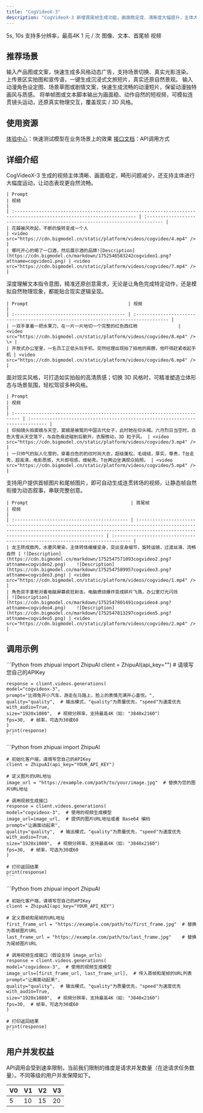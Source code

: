 ```yaml
---
title: "CogVideoX-3"
description: "CogVideoX-3 新增首尾帧生成功能，画面稳定度、清晰度大幅提升，主体大幅度运动流畅自然，指令遵循与物理真实模拟更佳，还提升了高清现实及 3D 风格场景表现。"
---
```


<CardGroup cols={3}>
  <Card title="时长" icon="arrow-right-arrow-left" iconType="regular">
    5s, 10s
  </Card>
  <Card title="清晰度" icon="tv" iconType="regular">
    支持多分辨率，最高4K
  </Card>
  <Card title="价格" icon="circle-dollar">
    1 元 / 次
  </Card>
  <Card title="输入模态" icon="arrow-down-right">
    图像、文本、首尾帧
  </Card>
  <Card title="输出模态" icon="arrow-down-left">
    视频
  </Card>
</CardGroup>

## <Icon icon="stars" iconType="solid" color="#3890ff" size={28} />   推荐场景

<AccordionGroup>
  <Accordion title="电商广告（营销）" icon="computer-classic">
    输入产品图或文案，快速生成多风格动态广告，支持场景切换、真实光影渲染。
  </Accordion>
  <Accordion title="文旅" icon="map-location-dot">
    上传景区实拍图和宣传语，一键生成沉浸式文旅短片，真实还原自然景观。
  </Accordion>
  <Accordion title="动漫" icon="eyes">
    输入动漫角色设定图、场景草图或剧情文案，快速生成流畅的动漫短片，保留动漫独特画风与质感。
  </Accordion>
  <Accordion title="影视剧 / 短视频" icon="camera-movie">
    将单帧图或文本脚本输出为画面稳、动作自然的短视频，可模拟连贯镜头运动，还原真实物理交互，覆盖现实 / 3D 风格。
  </Accordion>
</AccordionGroup>

## <Icon icon="bars-sort" iconType="solid" color="#3890ff" size={28} />   使用资源

[体验中心](https://www.bigmodel.cn/trialcenter/modeltrial/multimodal?modelCode=cogvideox-3)：快速测试模型在业务场景上的效果
[接口文档](https://www.bigmodel.cn/dev/api/videomodel/cogvideox-3)：API调用方式

## <Icon icon="arrow-down-from-line" iconType="solid" color="#3890ff" size={28} />   详细介绍

<Steps>
  <Step title="主观清晰度大幅提升" titleSize="h3">
    CogVideoX-3 生成的视频主体清晰、画面稳定，畸形问题减少，还支持主体进行大幅度运动，让动态表现更自然流畅。

    | Prompt                                                                                                               | 视频                                                                            |
    | :------------------------------------------------------------------------------------------------------------------- | :---------------------------------------------------------------------------- |
    | 花瓣被风吹起，不断的旋转变成一个人                                                                                                    | <video src="https://cdn.bigmodel.cn/static/platform/videos/cogvideo/4.mp4" /> |
    | 哪吒开心的喝了一口酒，然后展示酒的品牌![Description](https://cdn.bigmodel.cn/markdown/1752546583242cogvideo1.png?attname=cogvideo1.png) | <video src="https://cdn.bigmodel.cn/static/platform/videos/cogvideo/7.mp4" /> |
  </Step>
  <Step title="更好的指令遵循、物理真实模拟" iconType="regular" stepNumber={2} titleSize="h3">
    深度理解文本指令意图，精准还原创意需求，无论是让角色完成特定动作，还是模拟自然物理现象，都能贴合现实逻辑呈现。

    | Prompt                                     | 视频                                                                                  |
    | :----------------------------------------- | :---------------------------------------------------------------------------------- |
    | 一双手拿着一把水果刀，在一片一片地切一个完整的红色西红柿               | <video src="https://cdn.bigmodel.cn/static/platform/videos/cogvideo/8.mp4" />    \> |
    | 开放式办公室里，一名员工正低头玩手机，突然经理出现拍了拍他的肩膀，他吓得赶紧收起手机 | <video src="https://cdn.bigmodel.cn/static/platform/videos/cogvideo/6.mp4" />       |
  </Step>
  <Step title="高清现实风格场景、3D风格场景表现提升" iconType="regular" stepNumber={3} titleSize="h3">
    面对现实风格，可打造如实拍般的高清质感；切换 3D 风格时，可精准塑造立体形态与场景氛围，轻松驾驭多种风格。

    | Prompt                                                                    | 视频                                                                            |
    | :------------------------------------------------------------------------ | :---------------------------------------------------------------------------- |
    | 仰拍镜头拍窦娥与天空，窦娥是被冤的中国古代女子，此时她在仰头喊。六月烈日当空时，白色大雪从天空落下，与血色痕迹碰到后散开。衣服微动，3D 粒子风。 | <video src="https://cdn.bigmodel.cn/static/platform/videos/cogvideo/3.mp4" /> |
    | 一只帅气的拟人化雪豹，穿着白色的豹纹时尚大衣，超级蓬松，毛绒绒，厚实，尊贵，T台走秀，超高清，电影质感，大片即视感，维秘秀。T台两边坐满观众拍照。 | <video src="https://cdn.bigmodel.cn/static/platform/videos/cogvideo/5.mp4" /> |
  </Step>
  <Step title="新增首尾帧生成功能" iconType="regular" stepNumber={4} titleSize="h3">
    支持用户提供首帧图片和尾帧图片，即可自动生成连贯转场的视频，让静态帧自然衔接为动态叙事，串联完整创意。

    | Prompt                                      | 首尾帧                                                                                                                                                                                                    | 视频                                                                            |
    | :------------------------------------------ | :----------------------------------------------------------------------------------------------------------------------------------------------------------------------------------------------------- | :---------------------------------------------------------------------------- |
    | 龙王转成敖丙，水墨风晕染，主体转体缓缓变身，突出变身细节，旋转运镜，过渡丝滑、流畅自然 | ![Description](https://cdn.bigmodel.cn/markdown/1752547571093cogvideo2.png?attname=cogvideo2.png)    ![Description](https://cdn.bigmodel.cn/markdown/1752547589957cogvideo3.png?attname=cogvideo3.png) | <video src="https://cdn.bigmodel.cn/static/platform/videos/cogvideo/1.mp4" /> |
    | 角色双手拿枪对着电脑屏幕疯狂射击，电脑燃烧爆炸变成碎片飞溅，办公室灯光闪烁       | ![Description](https://cdn.bigmodel.cn/markdown/1752547801491cogvideo4.png?attname=cogvideo4.png)    ![Description](https://cdn.bigmodel.cn/markdown/1752547813297cogvideo5.png?attname=cogvideo5.png) | <video src="https://cdn.bigmodel.cn/static/platform/videos/cogvideo/2.mp4" /> |
  </Step>
</Steps>

## <Icon icon="rectangle-code" iconType="solid" color="#3890ff" size={28} />   调用示例

<Tabs>
  <Tab title="文生视频">
    ```Python
    from zhipuai import ZhipuAI
    client = ZhipuAI(api_key="") # 请填写您自己的APIKey
    
    response = client.videos.generations(
    model="cogvideox-3",
    prompt="比得兔开小汽车，游走在马路上，脸上的表情充满开心喜悦。",
    quality="quality",  # 输出模式，"quality"为质量优先，"speed"为速度优先
    with_audio=True,
    size="1920x1080",  # 视频分辨率，支持最高4K（如: "3840x2160"）
    fps=30,  # 帧率，可选为30或60
    )
    print(response)
    ```
  </Tab>
  <Tab title="图生视频">
    ```Python
    from zhipuai import ZhipuAI
    
    # 初始化客户端，请填写您自己的APIKey
    client = ZhipuAI(api_key="YOUR_API_KEY")
    
    # 定义图片的URL地址
    image_url = "https://example.com/path/to/your/image.jpg"  # 替换为您的图片URL地址
    
    # 调用视频生成接口
    response = client.videos.generations(
    model="cogvideox-3",  # 使用的视频生成模型
    image_url=image_url,  # 提供的图片URL地址或者 Base64 编码
    prompt="让画面动起来",
    quality="quality",  # 输出模式，"quality"为质量优先，"speed"为速度优先
    with_audio=True,
    size="1920x1080",  # 视频分辨率，支持最高4K（如: "3840x2160"）
    fps=30,  # 帧率，可选为30或60
    )
    
    # 打印返回结果
    print(response)
    ```
  </Tab>
  <Tab title="首尾帧生视频">
    ```Python
    from zhipuai import ZhipuAI
    
    # 初始化客户端，请填写您自己的APIKey
    client = ZhipuAI(api_key="YOUR_API_KEY")
    
    # 定义首帧和尾帧的URL地址
    first_frame_url = "https://example.com/path/to/first_frame.jpg"  # 替换为首帧图片URL
    last_frame_url = "https://example.com/path/to/last_frame.jpg"    # 替换为尾帧图片URL
    
    # 调用视频生成接口（假设支持 image_urls）
    response = client.videos.generations(
    model="cogvideox-3",  # 使用的视频生成模型
    image_urls=[first_frame_url, last_frame_url],  # 传入首帧和尾帧的URL列表
    prompt="让画面动起来",
    quality="quality",  # 输出模式，"quality"为质量优先，"speed"为速度优先
    with_audio=True,
    size="1920x1080",  # 视频分辨率，支持最高4K（如: "3840x2160"）
    fps=30,  # 帧率，可选为30或60
    )
    
    # 打印返回结果
    print(response)
    ```
  </Tab>
</Tabs>

## <Icon icon="square-user" iconType="solid" color="#3890ff" size={28} />   用户并发权益

API调用会受到速率限制，当前我们限制的维度是请求并发数量（在途请求任务数量）。不同等级的用户并发保障如下。

| V0 | V1 | V2 | V3 |
| :-- | :-- | :-- | :-- |
| 5  | 10 | 15 | 20 |